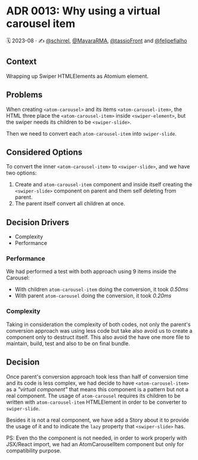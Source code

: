 
<Meta title="Docs/Architecture Decision Records/ADR 0013: Why using a virtual carousel item" />

# ADR 0013: Why using a virtual carousel item

🗓️ 2023-08 · ✍️ [@schirrel](https://github.com/schirrel), [@MayaraRMA](https://github.com/MayaraRMA), [@tassioFront](https://github.com/tassioFront) and [@felipefialho](https://twitter.com/felipefialho_)

## Context
Wrapping up Swiper HTMLElements as Atomium element.

## Problems
When creating `<atom-carousel>` and its items `<atom-carousel-item>`, the HTML three place the `<atom-carousel-item>` inside `<swiper-element>`, but the swiper needs its children to be `<swiper-slide>`.

Then we need to convert each `atom-carousel-item` into `swiper-slide`.

## Considered Options
To convert the inner `<atom-carousel-item>` to `<swiper-slide>`, and we have two options:

1. Create and `atom-carousel-item` component and inside itself creating the `<swiper-slide>` component on parent and them self deleting from parent.
2. The parent itself convert all children at once.

## Decision Drivers

- Complexity
- Performance

### Performance
We had performed a test with both approach using 9 items inside the Carousel:
- With children `atom-carousel-item` doing the conversion, it took _0.50ms_
- With parent `atom-carousel` doing the conversion, it took  _0.20ms_


### Complexity
Taking in consideration the complexity of both codes, not only the parent's conversion approach was using less code but take also avoid us to create a component only to destruct itself. This also avoid the have one more file to maintain, build, test and also to be on final bundle.


## Decision

Once parent's conversion approach took less than half of conversion time and its code is less complex, we had decide to have `<atom-carousel-item>` as a _"virtual component"_ that means this component is a pattern but not a real component. The usage of `atom-carousel` requires its children to be written with `atom-carousel-item` HTMLElement in order to be converter to `swiper-slide`.

Besides it is not a real component, we have add a Story about it to provide the usage of it and to indicate the `lazy` property that `<swiper-slide>` has.

PS: Even tho the component is not needed, in order to work properly with JSX/React import, we had an AtomCarouselItem component but only for compatibility purpose.
